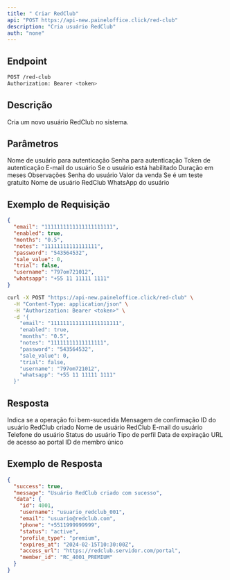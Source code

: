 ```yaml
---
title: " Criar RedClub"
api: "POST https://api-new.paineloffice.click/red-club"
description: "Cria usuário RedClub"
auth: "none"
---
```


## Endpoint

<CodeGroup>

```bash Requisição
POST /red-club
Authorization: Bearer <token>
```

</CodeGroup>

## Descrição

Cria um novo usuário RedClub no sistema.

## Parâmetros

<ParamField query="username" type="string" required>
  Nome de usuário para autenticação
</ParamField>

<ParamField query="password" type="string" required>
  Senha para autenticação
</ParamField>

<ParamField query="token" type="string" required>
  Token de autenticação
</ParamField>

<ParamField body="email" type="string" required>
  E-mail do usuário
</ParamField>

<ParamField body="enabled" type="boolean" required>
  Se o usuário está habilitado
</ParamField>

<ParamField body="months" type="string" required>
  Duração em meses
</ParamField>

<ParamField body="notes" type="string">
  Observações
</ParamField>

<ParamField body="password" type="string" required>
  Senha do usuário
</ParamField>

<ParamField body="sale_value" type="number" required>
  Valor da venda
</ParamField>

<ParamField body="trial" type="boolean" required>
  Se é um teste gratuito
</ParamField>

<ParamField body="username" type="string" required>
  Nome de usuário RedClub
</ParamField>

<ParamField body="whatsapp" type="string" required>
  WhatsApp do usuário
</ParamField>

## Exemplo de Requisição

<CodeGroup>

```json TryIt
{
  "email": "1111111111111111111111",
  "enabled": true,
  "months": "0.5",
  "notes": "11111111111111111",
  "password": "543564532",
  "sale_value": 0,
  "trial": false,
  "username": "797om721012",
  "whatsapp": "+55 11 11111 1111"
}
```

```bash cURL
curl -X POST "https://api-new.paineloffice.click/red-club" \
  -H "Content-Type: application/json" \
  -H "Authorization: Bearer <token>" \
  -d '{
    "email": "1111111111111111111111",
    "enabled": true,
    "months": "0.5",
    "notes": "11111111111111111",
    "password": "543564532",
    "sale_value": 0,
    "trial": false,
    "username": "797om721012",
    "whatsapp": "+55 11 11111 1111"
  }'
```

</CodeGroup>

## Resposta

<ResponseField name="success" type="boolean">
  Indica se a operação foi bem-sucedida
</ResponseField>

<ResponseField name="message" type="string">
  Mensagem de confirmação
</ResponseField>

<ResponseField name="data" type="object">
  <Expandable title="properties">
    <ResponseField name="id" type="integer">
      ID do usuário RedClub criado
    </ResponseField>
    <ResponseField name="username" type="string">
      Nome de usuário RedClub
    </ResponseField>
    <ResponseField name="email" type="string">
      E-mail do usuário
    </ResponseField>
    <ResponseField name="phone" type="string">
      Telefone do usuário
    </ResponseField>
    <ResponseField name="status" type="string">
      Status do usuário
    </ResponseField>
    <ResponseField name="profile_type" type="string">
      Tipo de perfil
    </ResponseField>
    <ResponseField name="expires_at" type="string">
      Data de expiração
    </ResponseField>
    <ResponseField name="access_url" type="string">
      URL de acesso ao portal
    </ResponseField>
    <ResponseField name="member_id" type="string">
      ID de membro único
    </ResponseField>
  </Expandable>
</ResponseField>

## Exemplo de Resposta

```json
{
  "success": true,
  "message": "Usuário RedClub criado com sucesso",
  "data": {
    "id": 4001,
    "username": "usuario_redclub_001",
    "email": "usuario@redclub.com",
    "phone": "+5511999999999",
    "status": "active",
    "profile_type": "premium",
    "expires_at": "2024-02-15T10:30:00Z",
    "access_url": "https://redclub.servidor.com/portal",
    "member_id": "RC_4001_PREMIUM"
  }
}
```
